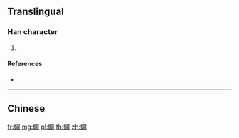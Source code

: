 {{character info/new}}
{{also|鰼}}
==Translingual==

===Han character===
{{Han char|rn=195|rad=鱼|as=11|sn=19|four=|canj=NMSMA}}

# {{defn|Han|sort=鱼11}}

====References====
* {{Han ref|kx=1480.511|hdz=74712.050|uh=9CDB|ud=40155}}

----

==Chinese==
{{zh-see|鰼}}

[[fr:鳛]]
[[mg:鳛]]
[[pl:鳛]]
[[th:鳛]]
[[zh:鳛]]